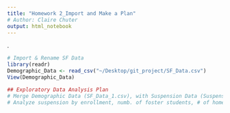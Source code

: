 ```yaml
---
title: "Homework 2_Import and Make a Plan"
# Author: Claire Chuter
output: html_notebook
---
```

. 

```r
# Import & Rename SF Data
library(readr)
Demographic_Data <- read_csv("~/Desktop/git_project/SF_Data.csv")
View(Demographic_Data)
```

```r
## Exploratory Data Analysis Plan
# Merge Demographic Data (SF_Data_1.csv), with Suspension Data (Suspension Data.txt)
# Analyze suspension by enrollment, numb. of foster students, # of homeless students, # of migrant students, farms, and ELL status
```
